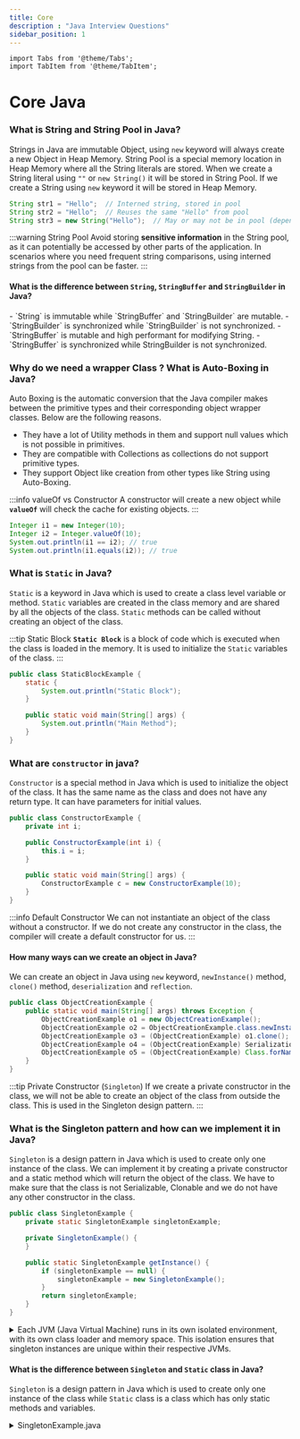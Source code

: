 ```yaml
---
title: Core
description : "Java Interview Questions"
sidebar_position: 1
---
```


```mdx-code-block
import Tabs from '@theme/Tabs';
import TabItem from '@theme/TabItem';
```

# Core Java

### What is String and String Pool in Java?
Strings in Java are immutable Object, using `new` keyword will always create a new Object in Heap Memory. String Pool is a special memory location in Heap Memory where all the String literals are stored. When we create a String literal using `""` or `new String()` it will be stored in String Pool. If we create a String using `new` keyword it will be stored in Heap Memory.

```java
String str1 = "Hello";  // Interned string, stored in pool
String str2 = "Hello";  // Reuses the same "Hello" from pool
String str3 = new String("Hello");  // May or may not be in pool (depends on JVM)
```

:::warning String Pool
Avoid storing **sensitive information** in the String pool, as it can potentially be accessed by other parts of the application.
In scenarios where you need frequent string comparisons, using interned strings from the pool can be faster.
:::

#### What is the difference between `String`, `StringBuffer` and `StringBuilder` in Java?
<Tabs>
<TabItem value="String">
- `String` is immutable while `StringBuffer` and `StringBuilder` are mutable. 
</TabItem>
<TabItem value="StringBuilder">
- `StringBuilder` is synchronized while `StringBuilder` is not synchronized.
</TabItem>
<TabItem value="StringBuffer">
- `StringBuffer` is mutable and high performant for modifying String.
- `StringBuffer` is synchronized while StringBuilder is not synchronized.
</TabItem>
</Tabs>

### Why do we need a wrapper Class ? What is Auto-Boxing in Java?
Auto Boxing is the automatic conversion that the Java compiler makes between the primitive types and their corresponding object wrapper classes. Below are the following reasons.
- They have a lot of Utility methods in them and support null values which is not possible in primitives.
- They are compatible with Collections as collections do not support primitive types.
- They support Object like creation from other types like String using Auto-Boxing.

:::info valueOf vs Constructor
A constructor will create a new object while **`valueOf`** will check the cache for existing objects.
:::

```java
Integer i1 = new Integer(10);
Integer i2 = Integer.valueOf(10);
System.out.println(i1 == i2); // true
System.out.println(i1.equals(i2)); // true
```

### What is `Static` in Java?
`Static` is a keyword in Java which is used to create a class level variable or method. `Static` variables are created in the class memory and are shared by all the objects of the class. `Static` methods can be called without creating an object of the class.

:::tip Static Block
**`Static Block`** is a block of code which is executed when the class is loaded in the memory. It is used to initialize the `Static` variables of the class.
:::

```java
public class StaticBlockExample {
    static {
        System.out.println("Static Block");
    }

    public static void main(String[] args) {
        System.out.println("Main Method");
    }
}
```

### What are `constructor` in java?
`Constructor` is a special method in Java which is used to initialize the object of the class. It has the same name as the class and does not have any return type. It can have parameters for initial values.

```java
public class ConstructorExample {
    private int i;

    public ConstructorExample(int i) {
        this.i = i;
    }

    public static void main(String[] args) {
        ConstructorExample c = new ConstructorExample(10);
    }
}
```

:::info Default Constructor
We can not instantiate an object of the class without a constructor. If we do not create any constructor in the class, the compiler will create a default constructor for us.
:::
#### How many ways can we create an object in Java?
We can create an object in Java using `new` keyword, `newInstance()` method, `clone()` method, `deserialization` and `reflection`.

```java
public class ObjectCreationExample {
    public static void main(String[] args) throws Exception {
        ObjectCreationExample o1 = new ObjectCreationExample();
        ObjectCreationExample o2 = ObjectCreationExample.class.newInstance();
        ObjectCreationExample o3 = (ObjectCreationExample) o1.clone();
        ObjectCreationExample o4 = (ObjectCreationExample) SerializationUtils.clone(o1);
        ObjectCreationExample o5 = (ObjectCreationExample) Class.forName("ObjectCreationExample").newInstance();
    }
}
```

:::tip Private Constructor (`Singleton`)
If we create a private constructor in the class, we will not be able to create an object of the class from outside the class. This is used in the Singleton design pattern.
:::
### What is the Singleton pattern and how can we implement it in Java?
`Singleton` is a design pattern in Java which is used to create only one instance of the class. We can implement it by creating a private constructor and a static method which will return the object of the class.
We have to make sure that the class is not Serializable, Clonable and we do not have any other constructor in the class.

```java title=SingletonExample.java
public class SingletonExample {
    private static SingletonExample singletonExample;

    private SingletonExample() {
    }

    public static SingletonExample getInstance() {
        if (singletonExample == null) {
            singletonExample = new SingletonExample();
        }
        return singletonExample;
    }
}
```

<details>
<summary>
Each JVM (Java Virtual Machine) runs in its own isolated environment, with its own class loader and memory space. This isolation ensures that singleton instances are unique within their respective JVMs.
</summary>
- Class Loading: Each JVM has its own class loader, responsible for loading classes and creating their instances. When a singleton class is loaded for the first time within a JVM, its single instance is created and maintained thereafter.
- Memory Isolation: JVMs have separate memory spaces, preventing interference between classes and objects in different JVMs. This means singleton instances in one JVM are distinct from those in other JVMs.
- Distributed Systems: In distributed systems where multiple JVMs interact, each JVM will have its own singleton instances, potentially leading to multiple instances of the same singleton class across the system.
- Serialization: When a singleton is serialized and deserialized, its unique instance identity might not be preserved, potentially leading to multiple instances within a JVM. Careful handling of serialization is crucial to maintain the singleton pattern.
</details>

#### What is the difference between `Singleton` and `Static` class in Java?
`Singleton` is a design pattern in Java which is used to create only one instance of the class while `Static` class is a class which has only static methods and variables.

<details>
<summary>SingletonExample.java</summary>
  ```java
  public class SingletonExample {
      private static SingletonExample singletonExample;
  
      private SingletonExample() {
      }
  
      public static SingletonExample getInstance() {
          if (singletonExample == null) {
              singletonExample = new SingletonExample();
          }
          return singletonExample;
      }
  }
  ```
</details>
  ```java title=StaticClassExample.java
  public class StaticClassExample {
      private static int i;
  
      private StaticClassExample() {
      }
  
      public static void method() {
          // some code
      }
  }
  ```

### What is the difference between `instanceof` and `isInstance` in Java?
`instanceof` is a keyword in Java which is used to check if an object is an instance of a class while `isInstance` is a method in Java which is used to check if an object is an instance of a class.

```java
public class InstanceOfExample {
    public static void main(String[] args) {
        InstanceOfExample i = new InstanceOfExample();
        System.out.println(i instanceof InstanceOfExample); // true
        System.out.println(InstanceOfExample.class.isInstance(i)); // true
    }
}
```

### What is the difference between `this` and `super` in Java?
`this` is a keyword in Java which is used to refer to the current object while `super` is a keyword in Java which is used to refer to the parent class object.

```java
public class ThisExample {
    private int i;

    public ThisExample(int i) {
        this.i = i;
    }

    public static void main(String[] args) {
        ThisExample c = new ThisExample(10);
    }
}
```
```java
public class SuperExample {
    private int i;

    public SuperExample(int i) {
        this.i = i;
    }

    public static void main(String[] args) {
        SuperExample c = new SuperExample(10);
    }
}
```

###  Why does Java not support multiple inheritance?
Java does not support multiple inheritance because of the Diamond problem. If we have two classes A and B which extends C and we have a method in C which is overridden in both A and B. Now if we create a class D which extends both A and B and we call the method from D, which method will be called?

```mermaid
classDiagram
  class A {
    +int data
    +void doSomething()
  }
  class B {
    +int b
    +void doSomethingB()
  }
  class C {
    +int c
    +void doSomethingC()
  }
  class D {
    +void doSomethingD()
  }

  B --|> A : Inheritance
  C --|> A : Inheritance
  D --|> B : Inheritance
  D --|> C : Inheritance
```

This is the reason Java does not support multiple inheritance.

### What is the difference between `Abstract Class` and `Interface` in Java?
We should use interface when we only know the specification but Abstract when we know the partial Implementation.
:::tip 
**Interfaces** are more preferred as we can implement multiple Interfaces but can only extend one Abstract class. With java 8 we can have default implementation of a method in an Interface. 
:::
<Tabs>
<TabItem value="Interface">
- `Interface` can only have abstract methods.
- `Interface` can only have static and final variables. 
-`Interface` cannot have constructor. 
```java
public interface InterfaceExample {
    int i = 10;

    void method();

    default void method2() {
        // some code
    }
}

//  implements InterfaceExample
public class InterfaceExampleImpl implements InterfaceExample {
    @Override
    public void method() {
        // some code
    }
}

```

#### How to implement multiple interfaces with same method name?
```java
interface Interface1 {
  void myMethod(String arg);
}

interface Interface2 {
  void myMethod(String arg);
}

public class MyClass implements Interface1, Interface2 {
  @Override
  public void myMethod(String arg) {
    System.out.println("Implementing method from both interfaces: " + arg);
  }
}
```

</TabItem>
<TabItem value="Abstract Class">
- `Abstract` Class can have both abstract and non-abstract methods.
- `Abstract` Class can have static, final and non-final variables.
- `Abstract` Class can have constructor.
```java 
public abstract class AbstractClassExample {
    private int i;

    public AbstractClassExample(int i) {
        this.i = i;
    }

    public abstract void method();

    public void method2() {
        // some code
    }
}

//  extends AbstractClassExample
public class AbstractClassExampleImpl extends AbstractClassExample {
    public AbstractClassExampleImpl(int i) {
        super(i);
    }

    @Override
    public void method() {
        // some code
    }
}
```
</TabItem>
</Tabs>


### What is difference between `==` and `equals` in Java?
`==` is used to compare the reference of the object while `equals` is used to compare the content of the object.
```java
Integer i1 = new Integer(10);
Integer i2 = new Integer(10);
System.out.println(i1 == i2); // false
System.out.println(i1.equals(i2)); // true
```

### What is the difference between `final`, `finally` and `finalize` in Java?
`final` is used to make a variable constant, `finally` is used to execute a block of code irrespective of the exception and `finalize` is a method which is called by the Garbage Collector before destroying the object.

```java
public final int i = 10;
```
```java
try {
    // some code
} catch (Exception e) {
    // some code
} finally {
    // some code
}
```
```java
public class FinalizeExample {
    public static void main(String[] args) {
        FinalizeExample f1 = new FinalizeExample();
        FinalizeExample f2 = new FinalizeExample();
        f1 = null;
        f2 = null;
        System.gc();
    }

    @Override
    protected void finalize() throws Throwable {
        System.out.println("Finalize method called");
    }
}
```

:::note
Code in finally is NOT executed only in two situations.
- If exception is thrown in finally.
- If JVM Crashes in between (for example, System.exit()).
:::

### What is the difference between `throw` and `throws` in Java?
`throw` is used to throw an exception while `throws` is used to declare an exception.
  
  ```java
  throw new Exception("Exception");
  ```
  ```java
  public void method() throws Exception {
    // some code
  }
  ```

:::warning What is the difference between `Error` and `Exception` in Java?
`Error` is a serious problem which a programmer should not try to handle while `Exception` is a problem which can be handled by the programmer.
:::


### What is the difference between `checked` and `unchecked` Exception in Java?
`checked` Exception are the Exception which are checked at compile time while `unchecked` Exception are the Exception which are not checked at compile time.

<details>
<summary>Checked Exception</summary>
```java
public void method(){
    // some code
    throw new Exception("Checked Exception");
}

public static void main(String[] args) {
    try {
        method();
    } catch (Exception e) {
        // Need to handle the Exception otherwise it will give compile time error
        // They should either be caught or declared in the method signature
    }
}
```
</details>

<details>
<summary>Unchecked Exception</summary>
```java
public void method() {
    // some code
    throw new RuntimeException("Unchecked Exception");
}

public static void main(String[] args) {
    method();
}
```
Exception in thread "main" java.lang.RuntimeException: Unchecked Exception at Main.main(Main.java:7)
</details>

### Explain the Factory Design pattern and two class examples you have used?
We can use SessionFactory to obtain the session Object to perform CRUD operation and BeanFactory to obtain the Bean Object.

We can use SessionFactory to obtain the session Object to perform CRUD operation and BeanFactory to obtain the Bean Object.

